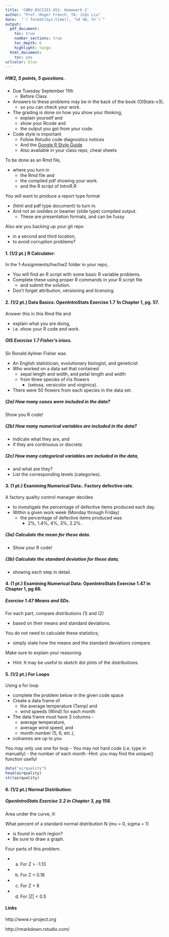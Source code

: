 ```yaml
---
title: 'CWRU DSCI351-451: Homework 2'
author: "Prof.:Roger French, TA: JiQi Liu"
date:  "`r format(Sys.time(), '%d %B, %Y')`"
output: 
  pdf_document:
    toc: true
    number_sections: true
    toc_depth: 6
    highlight: tango
  html_document:
    toc: yes
urlcolor: blue
---
```


<!--
# Script Name: 1808-351-351m-451-hw2-NAME.Rmd
# Purpose: This is an Rmd HW file to do your HW in
# Authors: Roger H. French
# License: Creative Commons Attribution-ShareAlike 4.0 International License.
##########
# Latest Changelog Entires:
# v0.00.01 - 1501cwru-dsci-NAMEIT.RMD - Roger French started this blank Rmd
##########

# Rmd code goes below the comment marker!
-->

\setcounter{section}{2}
\setcounter{subsection}{1}
\setcounter{subsubsection}{0}


##### HW2, 5 points, 5 questions. 

  - Due Tuesday September 11th
    - Before Class
  - Answers to these problems may be in the back of the book (OIStats-v3), 
    - so you can check your work.  
  - The grading is done on how you show your thinking, 
    - explain yourself and 
    - show your Rcode and 
    - the output you got from your code.
  - Code style is important 
    - Follow Rstudio code diagnostics notices
    - And the [Google R Style Guide](https://google.github.io/styleguide/Rguide.xml)
    - Also available in your class repo, cheat sheets

To be done as an Rmd file, 

  - where you turn in 
    - the Rmd file and 
    - the compiled pdf showing your work. 
    - and the R script of IntroR.R
    
You will want to produce a report type format 

  - (html and pdf type document) to turn in. 
  - And not an ioslides or beamer (slide type) compiled output. 
    - These are presentation formats, and can be fussy

Also are you backing up your git repo 

  - in a second and third location, 
  - to avoid corruption problems?

#### 1. (1/2 pt.) R Calculator: 

In the 1-Assignments/hw/hw2 folder in your repo, 

  - You will find an R script with some basic R variable problems.  
  - Complete these using proper R commands in your R script file 
    - and submit the solution.  
  - Don't forget attribution, versioning and licensing. 

#### 2. (1/2 pt.) Data Basics: OpenIntroStats Exercise 1.7 1n Chapter 1, pg. 57.  

Answer this in this Rmd file and 

  - explain what you are doing, 
  - i.e. show your R code and work.

##### OIS Exercise 1.7 Fisher’s irises. 

Sir Ronald Aylmer Fisher was

  - An English statistician, evolutionary biologist, and geneticist 
  - Who worked on a data set that contained 
    - sepal length and width, and petal length and width 
    - from three species of iris flowers 
      - (setosa, versicolor and virginica). 
  - There were 50 flowers from each species in the data set.
  
##### (2a) How many cases were included in the data?

  Show you R code!
  
##### (2b) How many numerical variables are included in the data? 

  - Indicate what they are, and 
  - if they are continuous or discrete.
  
##### (2c) How many categorical variables are included in the data, 

  - and what are they? 
  - List the corresponding levels (categories).

#### 3. (1 pt.) Examining Numerical Data:. Factory defective rate. 

A factory quality control manager decides 

  - to investigate the percentage of defective items produced each day. 
  - Within a given work week (Monday through Friday) 
    - the percentage of defective items produced was 
      - 2%, 1.4%, 4%, 3%, 2.2%.
      
##### (3a) Calculate the mean for these data.

  - Show your R code!

##### (3b) Calculate the standard deviation for these data, 

  - showing each step in detail.

#### 4. (1 pt.) Examining Numerical Data: OpenIntroStats Exercise 1.47 in Chapter 1, pg 66.

##### Exercise 1.47 Means and SDs. 

For each part, compare distributions (1) and (2) 

  - based on their means and standard deviations. 

You do not need to calculate these statistics; 

  - simply state how the means and the standard deviations compare. 

Make sure to explain your reasoning. 

  - Hint: It may be useful to sketch dot plots of the distributions.


#### 5. (1/2 pt.) For Loops

Using a for loop 

  - complete the problem below in the given code space
  - Create a data frame of 
    - the average temperature (Temp) and 
    - wind speeds (Wind) for each month
  - The data frame must have 3 columns - 
    - average temperature, 
    - average wind speed, and 
    - month number (5, 6, etc.), 
  - colnames are up to you

You may only use one for loop
  - You may not hard code (i.e. type in manually) 
    - the number of each month
  -Hint: you may find the unique() function useful

```r

data("airquality")
head(airquality)
str(airquality)

```

#### 6.	(1/2 pt.) Normal Distribution: 

##### OpenIntroStats Exercise 3.2 in Chapter 3, pg 158.

Area under the curve, II: 

What percent of a standard normal distribution N (mu = 0, sigma = 1) 

  - is found in each region? 
  - Be sure to draw a graph.

Four parts of this problem.  

  - (a) For Z > -1.13
  - (b) For Z < 0.18
  - (c) For Z > 8
  - (d) For |Z| < 0.5  


#### Links
 
http://www.r-project.org 

http://rmarkdown.rstudio.com/  

<!--
# Keep a complete change log history at bottom of file.
# Complete Change Log History
# v0.00.00 - 1405-07 - Nick Wheeler made the blank script
##########
Here are standard YAML Headers for Rmarkdown/Markdown/PanDoc
  1. Beamer slides and PDF Report, html
  2. html and PDF report as full long pages
  3.ioSlides slides and PDF report. ioSlides is buggy, not well supported, but looks nice. 

---
title: "Test Presentation"
author: Nick Wheeler
date: January 19, 2015
output:
  html_document:
    toc: true
    font-size: 10em
    self_contained: true
  ioslides_presentation:
    toc: true
    self_contained: true
    smaller: true
  beamer_presentation:
    toc: true
  pdf_document:
    toc: true
---

-->
